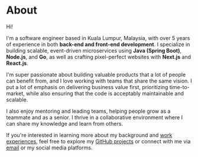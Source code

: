 # About

Hi!

I'm a software engineer based in Kuala Lumpur, Malaysia, with over 5 years of
experience in both **back-end and front-end development**. I specialize in
building scalable, event-driven microservices using **Java (Spring Boot)**, **Node.js**,
and **Go**, as well as crafting pixel-perfect websites with **Next.js** and **React.js**.

I'm super passionate about building valuable products that a lot of people can benefit from,
and I love working with teams that share the same vision. I put a lot of emphasis on
delivering business value first, prioritizing time-to-market, while also ensuring that the
code is acceptably maintainable and scalable.

I also enjoy mentoring and leading teams, helping people grow as a teammate and as a senior.
I thrive in a collaborative environment where I can share my knowledge and learn from others.

If you're interested in learning more about my background and
[work experiences](https://www.linkedin.com/in/haikhalfakhreez/), feel
free to explore my [GitHub projects](https://github.com/haikhalfakhreez?tab=repositories)
or connect with me via [email](mailto:haikhalfakhreez@gmail.com) or my social media
platforms.
